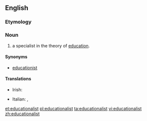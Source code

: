 ==English==

===Etymology===
{{suffix|educational|ist|lang=en}}

===Noun===
{{en-noun}}

# a specialist in the theory of [[education]].

====Synonyms====
* [[educationist]]

====Translations====
{{trans-top|specialist in the theory of education}}
* Irish: {{t-|ga|oideachasóir|m}}
{{trans-mid}}
* Italian: {{t+|it|educatore|m}}, {{t-|it|educatrice|f}}
{{trans-bottom}}

[[et:educationalist]]
[[pl:educationalist]]
[[ta:educationalist]]
[[vi:educationalist]]
[[zh:educationalist]]